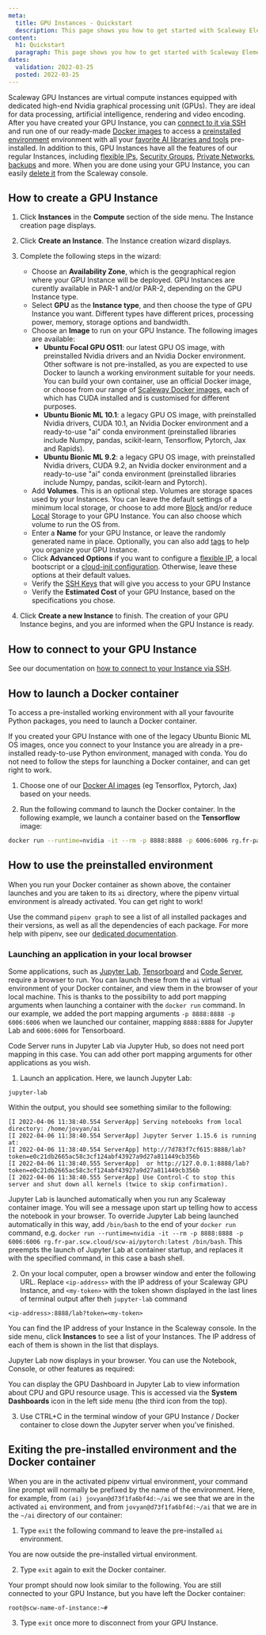 ```yaml
---
meta:
  title: GPU Instances - Quickstart
  description: This page shows you how to get started with Scaleway Elements GPU Instances.
content:
  h1: Quickstart
  paragraph: This page shows you how to get started with Scaleway Elements GPU Instances.
dates:
  validation: 2022-03-25
  posted: 2022-03-25
---
```


Scaleway GPU Instances are virtual compute instances equipped with dedicated high-end Nvidia graphical processing unit (GPUs). They are ideal for data processing, artificial intelligence, rendering and video encoding. After you have created your GPU Instance, you can [connect to it via SSH](/compute/instances/how-to/connect-to-instance) and run one of our ready-made [Docker images](/compute/gpu/how-to/use-gpu-with-docker) to access a [preinstalled environment](/compute/gpu/how-to/use-preinstalled-env/) environment with all your [favorite AI libraries and tools](/compute/gpu/reference-content/docker-images/) pre-installed. In addition to this, GPU Instances have all the features of our regular Instances, including [flexible IPs](/compute/instances/how-to/use-flexips/), [Security Groups](/compute/instances/how-to/use-security-groups/), [Private Networks](/compute/instances/how-to/use-private-networks/), [backups](/compute/instances/how-to/create-a-backup/) and more. When you are done using your GPU Instance, you can easily [delete it](/compute/instances/how-to/delete-instance/) from the Scaleway console.

## How to create a GPU Instance

1. Click **Instances** in the **Compute** section of the side menu. The Instance creation page displays.

2. Click **Create an Instance**. The Instance creation wizard displays.

3. Complete the following steps in the wizard: 

    - Choose an **Availability Zone**, which is the geographical region where your GPU Instance will be deployed. GPU Instances are curently available in PAR-1 and/or PAR-2, depending on the GPU Instance type.
    - Select **GPU** as the **Instance type**, and then choose the type of GPU Instance you want. Different types have different prices, processing power, memory, storage options and bandwidth. 
    - Choose an **Image** to run on your GPU Instance. The following images are available:
      - **Ubuntu Focal GPU OS11**: our latest GPU OS image, with preinstalled Nvidia drivers and an Nvidia Docker environment. Other software is not pre-installed, as you are expected to use Docker to launch a working environment suitable for your needs. You can build your own container, use an official Docker image, or choose from our range of [Scaleway Docker images](/compute/gpu/reference-content/docker-images/), each of which has CUDA installed and is customised for different purposes.
      - **Ubuntu Bionic ML 10.1**: a legacy GPU OS image, with preinstalled Nvidia drivers, CUDA 10.1, an Nvidia Docker environment and a ready-to-use "ai" conda environment (preinstalled libraries include Numpy, pandas, scikit-learn, Tensorflow, Pytorch, Jax and Rapids).
      - **Ubuntu Bionic ML 9.2**: a legacy GPU OS image, with preinstalled Nvidia drivers, CUDA 9.2, an Nvidia docker environment and a ready-to-use "ai" conda environment (preinstalled libraries include Numpy, pandas, scikit-learn and Pytorch).
    - Add **Volumes**. This is an optional step. Volumes are storage spaces used by your Instances. You can leave the default settings of a minimum local storage, or choose to add more [Block](/compute/instances/concepts#block-volumes) and/or reduce [Local](/compute/instances/concepts#local-volumes) Storage to your GPU Instance. You can also choose which volume to run the OS from.
    - Enter a **Name** for your GPU Instance, or leave the randomly generated name in place. Optionally, you can also add [tags](/compute/instances/concepts#tags) to help you organize your GPU Instance. 
    - Click **Advanced Options** if you want to configure a [flexible IP](/compute/instances/concepts#flexible-ip), a local bootscript or a [cloud-init configuration](/compute/instances/concepts#cloud-init). Otherwise, leave these options at their default values. 
    - Verify the [SSH Keys](/console/my-account/concepts#ssh-key) that will give you access to your GPU Instance 
    - Verify the **Estimated Cost** of your GPU Instance, based on the specifications you chose.

4. Click **Create a new Instance** to finish. The creation of your GPU Instance begins, and you are informed when the GPU Instance is ready.

## How to connect to your GPU Instance

See our documentation on [how to connect to your Instance via SSH](/compute/instances/how-to/connect-to-instance/).

## How to launch a Docker container

To access a pre-installed working environment with all your favourite Python packages, you need to launch a Docker container.

<Message type="tip">

  If you created your GPU Instance with one of the legacy Ubuntu Bionic ML OS images, once you connect to your Instance you are already in a pre-installed ready-to-use Python environment, managed with conda. You do not need to follow the steps for launching a Docker container, and can get right to work.

</Message>

1. Choose one of our [Docker AI images](/compute/gpu/reference-content/docker-images/) (eg Tensorflox, Pytorch, Jax) based on your needs.

2. Run the following command to launch the Docker container. In the following example, we launch a container based on the **Tensorflow** image:

  ```sh
  docker run --runtime=nvidia -it --rm -p 8888:8888 -p 6006:6006 rg.fr-par.scw.cloud/scw-ai/tensorflow:latest /bin/bash
  ```

## How to use the preinstalled environment

When you run your Docker container as shown above, the container launches and you are taken to its `ai` directory, where the pipenv virtual environment is already activated. You can get right to work!

  <Message type="tip">

  Use the command `pipenv graph` to see a list of all installed packages and their versions, as well as all the dependencies of each package. For more help with pipenv, see our [dedicated documentation](/compute/gpu/how-to/use-pipenv).

  </Message>

### Launching an application in your local browser

Some applications, such as [Jupyter Lab](https://jupyter.org/), [Tensorboard](https://www.tensorflow.org/tensorboard) and [Code Server](https://code-server.dev/), require a browser to run. You can launch these from the `ai` virtual environment of your Docker container, and view them in the browser of your local machine. This is thanks to the possibility to add port mapping arguments when launching a container with the `docker run` command. In our example, we added the port mapping arguments `-p 8888:8888 -p 6006:6006` when we launched our container, mapping `8888:8888` for Jupyter Lab and `6006:6006` for Tensorboard. 

<Message type="tip">

  Code Server runs in Jupyter Lab via Jupyter Hub, so does not need port mapping in this case. You can add other port mapping arguments for other applications as you wish.

</Message>

1. Launch an application. Here, we launch Jupyter Lab:

  `jupyter-lab`

  Within the output, you should see something similar to the following:

  ```
  [I 2022-04-06 11:38:40.554 ServerApp] Serving notebooks from local directory: /home/jovyan/ai
  [I 2022-04-06 11:38:40.554 ServerApp] Jupyter Server 1.15.6 is running at:
  [I 2022-04-06 11:38:40.554 ServerApp] http://7d783f7cf615:8888/lab?token=e0c21db2665ac58c3cf124abf43927a9d27a811449cb356b
  [I 2022-04-06 11:38:40.555 ServerApp]  or http://127.0.0.1:8888/lab?token=e0c21db2665ac58c3cf124abf43927a9d27a811449cb356b
  [I 2022-04-06 11:38:40.555 ServerApp] Use Control-C to stop this server and shut down all kernels (twice to skip confirmation).
  ```

  <Message type="tip">

  Jupyter Lab is launched automatically when you run any Scaleway container image. You will see a message upon start up telling how to access the notebook in your browser. To override Jupyter Lab being launched automatically in this way, add `/bin/bash` to the end of your `docker run` command, e.g. `docker run --runtime=nvidia -it --rm -p 8888:8888 -p 6006:6006 rg.fr-par.scw.cloud/scw-ai/pytorch:latest /bin/bash`. This preempts the launch of Jupyter Lab at container startup, and replaces it with the specified command, in this case a bash shell.

  </Message>

2. On your local computer, open a browser window and enter the following URL. Replace `<ip-address>` with the IP address of your Scaleway GPU Instance, and `<my-token>` with the token shown displayed in the last lines of terminal output after theh `jupyter-lab` command

  ```
  <ip-address>:8888/lab?token=<my-token>
  ```

  <Message type="tip">

  You can find the IP address of your Instance in the Scaleway console. In the side menu, click **Instances** to see a list of your Instances. The IP address of each of them is shown in the list that displays.

  </Message>

  Jupyter Lab now displays in your browser. You can use the Notebook, Console, or other features as required:

  <Lightbox src="scaleway-jupyter-lab.webp" alt="" />

  You can display the GPU Dashboard in Jupyter Lab to view information about CPU and GPU resource usage. This is accessed via the **System Dashboards** icon in the left side menu (the third icon from the top).

3. Use CTRL+C in the terminal window of your GPU Instance / Docker container to close down the Jupyter server when you've finished.

## Exiting the pre-installed environment and the Docker container

When you are in the activated pipenv virtual environment, your command line prompt will normally be prefixed by the name of the environment. Here, for example, from `(ai) jovyan@d73f1fa6bf4d:~/ai` we see that we are in the activated `ai` environment, and from `jovyan@d73f1fa6bf4d:~/ai` that we are in the `~/ai` directory of our container:

1. Type `exit` the following command to leave the pre-installed `ai` environment.

  You are now outside the pre-installed virtual environment.

2. Type `exit` again to exit the Docker container.

  Your prompt should now look similar to the following. You are still connected to your GPU Instance, but you have left the Docker container:

  ```
  root@scw-name-of-instance:~#
  ```

3. Type `exit` once more to disconnect from your GPU Instance.

